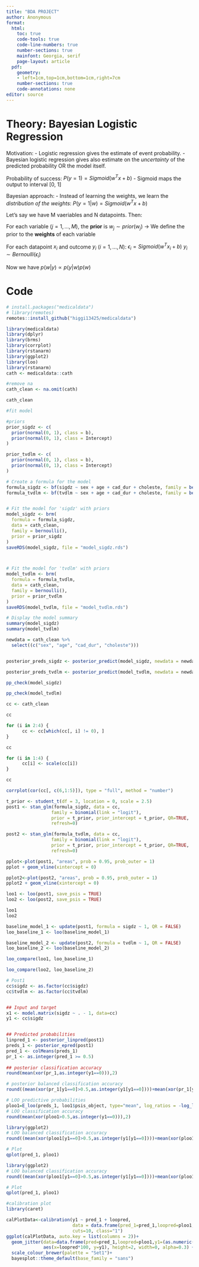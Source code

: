 ```yaml
---
title: "BDA PROJECT"
author: Anonymous
format: 
  html:
    toc: true
    code-tools: true
    code-line-numbers: true  
    number-sections: true
    mainfont: Georgia, serif
    page-layout: article
  pdf:  
    geometry:
    - left=1cm,top=1cm,bottom=1cm,right=7cm
    number-sections: true
    code-annotations: none
editor: source
---
```


# Theory: Bayesian Logistic Regression

Motivation: 
  - Logistic regression gives the estimate of event probability. 
  - Bayesian logistic regression gives also estimate on the *uncertainty* of the predicted probability OR the model itself.

Probability of success: $P(y=1) = Sigmoid(w^Tx+b)$
  - Sigmoid maps the output to interval [0, 1]

Bayesian approach: 
  - Instead of learning the weights, we learn the *distribution of the weights*: $P(y=1|w) = Sigmoid(w^Tx+b)$

Let's say we have M vaeriables and N datapoints. Then:

  For each variable ($j = 1,...,M$), the **prior** is $w_j \sim prior(w_j)$
    $\rightarrow$ We define the prior to the **weights** of each variable
  
  For each datapoint $x_i$ and outcome $y_i$ ($i=1,...,N$): 
    $\epsilon_i = Sigmoid(w^Tx_i+b)$
    $y_i \sim Bernoulli(\epsilon_i)$

Now we have $p(w|y) \propto p(y|w)p(w)$

# Code

```r
# install.packages("medicaldata")
# library(remotes)
remotes::install_github("higgi13425/medicaldata")
```

```r
library(medicaldata)
library(dplyr)
library(brms)
library(corrplot)
library(rstanarm)
library(ggplot2)
library(loo)
library(rstanarm)
cath <- medicaldata::cath

```

```r
#remove na
cath_clean <- na.omit(cath)

cath_clean
```

```r
#fit model

#priors
prior_sigdz <- c(
  prior(normal(0, 1), class = b),
  prior(normal(0, 1), class = Intercept)
)

prior_tvdlm <- c(
  prior(normal(0, 1), class = b),
  prior(normal(0, 1), class = Intercept)
)

# Create a formula for the model
formula_sigdz <- bf(sigdz ~ sex + age + cad_dur + choleste, family = bernoulli())
formula_tvdlm <- bf(tvdlm ~ sex + age + cad_dur + choleste, family = bernoulli())


# Fit the model for 'sigdz' with priors
model_sigdz <- brm(
  formula = formula_sigdz,
  data = cath_clean,
  family = bernoulli(),
  prior = prior_sigdz
)
saveRDS(model_sigdz, file = "model_sigdz.rds")



# Fit the model for 'tvdlm' with priors
model_tvdlm <- brm(
  formula = formula_tvdlm,
  data = cath_clean,
  family = bernoulli(),
  prior = prior_tvdlm
)
saveRDS(model_tvdlm, file = "model_tvdlm.rds")

# Display the model summary
summary(model_sigdz)
summary(model_tvdlm)
```

```r
newdata = cath_clean %>%
  select((c("sex", "age", "cad_dur", "choleste")))


posterior_preds_sigdz <- posterior_predict(model_sigdz, newdata = newdata)

posterior_preds_tvdlm <- posterior_predict(model_tvdlm, newdata = newdata)

```

```r
pp_check(model_sigdz)
```

```r
pp_check(model_tvdlm)
```

```r
cc <- cath_clean

cc

for (i in 2:4) {
      cc <- cc[which(cc[, i] != 0), ]
}

cc

for (i in 1:4) {
      cc[i] <- scale(cc[i])
}

cc


```

```r
corrplot(cor(cc[, c(6,1:5)]), type = "full", method = "number")

```

```r
t_prior <- student_t(df = 3, location = 0, scale = 2.5)
post1 <- stan_glm(formula_sigdz, data = cc,
                 family = binomial(link = "logit"), 
                 prior = t_prior, prior_intercept = t_prior, QR=TRUE,
                 refresh=0)

post2 <- stan_glm(formula_tvdlm, data = cc,
                 family = binomial(link = "logit"), 
                 prior = t_prior, prior_intercept = t_prior, QR=TRUE,
                 refresh=0)
```

```r
pplot<-plot(post1, "areas", prob = 0.95, prob_outer = 1)
pplot + geom_vline(xintercept = 0)

pplot2<-plot(post2, "areas", prob = 0.95, prob_outer = 1)
pplot2 + geom_vline(xintercept = 0)

```

```r

loo1 <- loo(post1, save_psis = TRUE)
loo2 <- loo(post2, save_psis = TRUE)

loo1
loo2

```

```r

baseline_model_1 <- update(post1, formula = sigdz ~ 1, QR = FALSE)
loo_baseline_1 <- loo(baseline_model_1)

baseline_model_2 <- update(post2, formula = tvdlm ~ 1, QR = FALSE)
loo_baseline_2 <- loo(baseline_model_2)
```

```r

loo_compare(loo1, loo_baseline_1)
```

```r
loo_compare(loo2, loo_baseline_2)
```

```r
# Post1
cc$sigdz <- as.factor(cc$sigdz)
cc$tvdlm <- as.factor(cc$tvdlm)


## Input and target
x1 <- model.matrix(sigdz ~ . - 1, data=cc)
y1 <- cc$sigdz


## Predicted probabilities
linpred_1 <- posterior_linpred(post1)
preds_1 <- posterior_epred(post1)
pred_1 <- colMeans(preds_1)
pr_1 <- as.integer(pred_1 >= 0.5)
   
## posterior classification accuracy
round(mean(xor(pr_1,as.integer(y1==0))),2)
```

```r
# posterior balanced classification accuracy
round((mean(xor(pr_1[y1==0]>0.5,as.integer(y1[y1==0])))+mean(xor(pr_1[y1==1]<0.5,as.integer(y1[y1==1]))))/2,2)
```

```r
# LOO predictive probabilities
ploo1=E_loo(preds_1, loo1$psis_object, type="mean", log_ratios = -log_lik(post1))$value
# LOO classification accuracy
round(mean(xor(ploo1>0.5,as.integer(y1==0))),2)
```

```r

library(ggplot2)
# LOO balanced classification accuracy
round((mean(xor(ploo1[y1==0]>0.5,as.integer(y1[y1==0])))+mean(xor(ploo1[y1==1]<0.5,as.integer(y1[y1==1]))))/2,2)

# Plot
qplot(pred_1, ploo1)
```

```r

library(ggplot2)
# LOO balanced classification accuracy
round((mean(xor(ploo1[y1==0]>0.5,as.integer(y1[y1==0])))+mean(xor(ploo1[y1==1]<0.5,as.integer(y1[y1==1]))))/2,2)

# Plot
qplot(pred_1, ploo1)
```

```r
#calibration plot
library(caret)

calPlotData<-calibration(y1 ~ pred_1 + loopred, 
                         data = data.frame(pred_1=pred_1,loopred=ploo1,y1=y1), 
                         cuts=10, class="1")
ggplot(calPlotData, auto.key = list(columns = 2))+
  geom_jitter(data=data.frame(pred=pred_1,loopred=ploo1,y1=(as.numeric(y1)-1)*100), inherit.aes=FALSE,
              aes(x=loopred*100, y=y1), height=2, width=0, alpha=0.3) +
  scale_colour_brewer(palette = "Set1")+
  bayesplot::theme_default(base_family = "sans")

```
